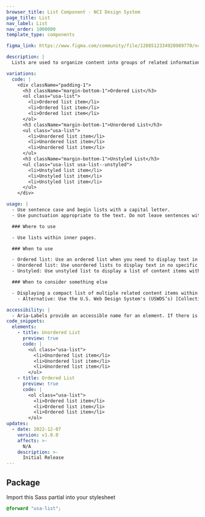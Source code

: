 ```yaml
---
browser_title: List Component - NCI Design System
page_title: List
nav_label: List
nav_order: 1000000
template_type: components

figma_link: https://www.figma.com/community/file/1288512334920909770/ncids-design-kit

description: |
  Lists are used to organize content into groups of related information, making it easier for users to scan through your webpage and understand how certain information is connected.

variations:
  code: |
    <div className="padding-1">
      <h3 className="margin-bottom-1">Ordered List</h3>
      <ol class="usa-list">
        <li>Ordered list item</li>
        <li>Ordered list item</li>
        <li>Ordered list item</li>
      </ol>
      <h3 className="margin-bottom-1">Unordered List</h3>
      <ul class="usa-list">
        <li>Unordered list item</li>
        <li>Unordered list item</li>
        <li>Unordered list item</li>
      </ul>
      <h3 className="margin-bottom-1">Unstyled List</h3>
      <ul class="usa-list usa-list--unstyled">
        <li>Unstyled list item</li>
        <li>Unstyled list item</li>
        <li>Unstyled list item</li>
      </ul>
    </div>

usage: |
  - Use sentence case and begin lists with a capital letter.
  - Use punctuation appropriate to the text. Do not leave sentences without periods.

  ### Where to use

  - Use lists within inner pages.

  ### When to use

  - Ordered list: Use an ordered list when you need to display text in some ranking, hierarchy, or series of steps.
  - Unordered list: Use unordered lists to display text in no specific order.
  - Unstyled: Use unstyled list to display a list of content items without any specific styling like numbers or bullets.

  ### When to consider something else

  - Displaying a compact list of multiple related content items within a landing page.
    - Alternative: Use the U.S. Web Design System's (USWDS’s) [Collection component](https://designsystem.digital.gov/components/collection/) to highlight six or less related content items.

accessibility: |
  - Aria-Labels provide an accessible name for an element. If there is no visible name for the element, use aria-label to provide the user with a recognizable accessible name.
code_snippets:
  elements:
    - title: Unordered List
      preview: true
      code: |
        <ul class="usa-list">
          <li>Unordered list item</li>
          <li>Unordered list item</li>
          <li>Unordered list item</li>
        </ul>
    - title: Ordered List
      preview: true
      code: |
        <ol class="usa-list">
          <li>Ordered list item</li>
          <li>Ordered list item</li>
          <li>Ordered list item</li>
        </ol>
updates:
  - date: 2022-12-07
    version: v1.0.0
    affects: >-
      N/A
    description: >-
      Initial Release
---
```


## Package

Import this Sass partial into your stylesheet

```scss nopreview
@forward "usa-list";
```
